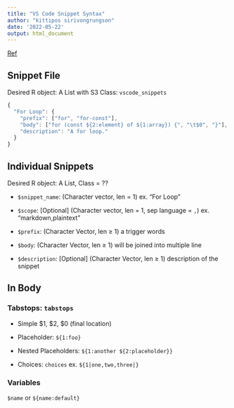 ```yaml
---
title: "VS Code Snippet Syntax"
author: "kittipos sirivongrungson"
date: '2022-05-22'
output: html_document
---
```


[Ref](https://code.visualstudio.com/docs/editor/userdefinedsnippets)


## Snippet File

Desired R object: A List with S3 Class: `vscode_snippets`


```js
{
  "For Loop": {
    "prefix": ["for", "for-const"],
    "body": ["for (const ${2:element} of ${1:array}) {", "\t$0", "}"],
    "description": "A for loop."
  }
}
```

## Individual Snippets

Desired R object: A List, Class = ??

-   `$snippet_name`: (Character vector, len = 1) ex. "For Loop"

-   `$scope`: [Optional] (Character vector, len = 1, sep language = `,`) 
ex. "markdown,plaintext"

-   `$prefix`: (Character Vector, len ≥ 1) a trigger words

-   `$body`: (Character Vector, len ≥ 1) will be joined into multiple line

-   `$description`: [Optional] (Character Vector, len ≥ 1) description of the snippet



## In Body

### Tabstops: `tabstops`


-   Simple $1, $2, $0 (final location)

-   Placeholder: `${1:foo}`

-   Nested Placeholders: `${1:another ${2:placeholder}}`

-   Choices: `choices` ex. `${1|one,two,three|}`


### Variables

`$name` or `${name:default}`









